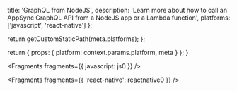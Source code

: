 
  title: 'GraphQL from NodeJS',
  description:
    'Learn more about how to call an AppSync GraphQL API from a NodeJS app or a Lambda function',
  platforms: ['javascript', 'react-native']
};

  return getCustomStaticPath(meta.platforms);
};

  return {
    props: {
      platform: context.params.platform,
      meta
    }
  };
}


<Fragments fragments={{ javascript: js0 }} />


<Fragments fragments={{ 'react-native': reactnative0 }} />
